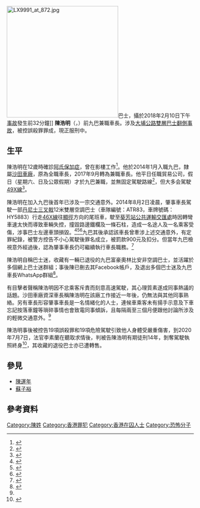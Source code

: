 {{Infobox person
| name = 陳浩明 <br> Chan Ho Ming
| gender = 男
| image =
| image_size=
| birth_date = {{birth year and age|1988}}
| birth_place = {{HKG-1959}}
| nationality={{CNHK}}
| spouse = 
| children = 
| occupation = 九巴車長
| 活躍時期 = 2014年－2018年
| criminal_charge = 19項誤殺罪、19項危險駕駛引致他人身體受嚴重傷害罪
| 刑事處罰 = 14年[[有期徒刑|有期徒刑]]、終身停牌
| 刑事狀況 = 服刑中、終身停牌
}}
[[File:LX9991_at_872.jpg|300px]]巴士，攝於2018年2月10日下午[[大埔公路雙層巴士翻側事故|事故]]發生前32分鐘]]
'''陳浩明'''（{{lang-en|Chan Ho Ming}}，{{bd|1988年}}）前九巴兼職車長。涉及[[大埔公路雙層巴士翻側事故|大埔公路雙層巴士翻側事故]]，被控誤殺罪罪成，現正服刑中。

==生平==
{{main|大埔公路雙層巴士翻側事故}}
陳浩明在12歲時確診[[阿氏保加症|阿氏保加症]]，曾在影樓工作<ref>{{cite news|url=https://hk.news.appledaily.com/breaking/realtime/article/20180210/57817544|title=【大埔翻巴士】乘客埋怨遲到10分鐘 疑車長發難狂掟彎|newspaper=[[蘋果日報_(香港)|蘋果日報]]|date=2018-02-10|accessdate=2021-04-01|archive-date=2019-10-09|archive-url=https://web.archive.org/web/20191009110143/https://hk.news.appledaily.com/breaking/realtime/article/20180210/57817544|dead-url=no}}</ref>。他於2014年1月入職九巴，隸屬[[九巴沙田車廠|沙田車廠]]，原為全職車長，2017年9月轉為兼職車長。他平日任職貿易公司，假日（星期六、日及公眾假期）才於九巴兼職，並無固定駕駛路線<ref name="DT">{{cite news|url=https://hk.news.appledaily.com/local/daily/article/20180211/20302183|title=滿載馬迷　九巴翻側 18死64傷|date=2018-02-11|work=[[蘋果日報_(香港)|蘋果日報]]|archiveurl=https://web.archive.org/web/20180327023743/https://hk.news.appledaily.com/local/daily/article/20180211/20302183|archivedate=2018-03-27|access-date=2018-02-10|dead-url=no}}</ref>，但大多会駕駛[[九龍巴士49X線|49X線]]<ref>{{Cite news |url=https://hk.on.cc/hk/bkn/cnt/news/20180210/bkn-20180210194953357-0210_00822_001.html |title=死亡九巴：肇事車長為兼職員工　2014年入職 |date=2018-02-10 |work=東網 |accessdate=2021-04-01 |archive-date=2019-06-06 |archive-url=https://web.archive.org/web/20190606034250/https://hk.on.cc/hk/bkn/cnt/news/20180210/bkn-20180210194953357-0210_00822_001.html |dead-url=no }}</ref>。

陳浩明在加入九巴後首年已涉及一宗交通意外。2014年8月2日凌晨，肇事車長駕駛一部[[丹尼士三叉戟三型|丹尼士三叉戟]]12米雙層空調巴士（車隊編號：ATR83，車牌號碼：HY5883）行走[[九龍巴士46X線|46X線]]往[[顯徑巴士總站|顯徑]]方向的尾班車，駛至[[葵芳站公共運輸交匯處|葵芳站公共運輸交匯處]]時因轉彎車速太快而導致車輛失控，撞毀路邊鐵欄及一條石柱，造成一名途人及一名乘客受傷，涉事巴士左邊車頭損毀。<ref name="BF">{{cite news|url=https://hk.news.appledaily.com/breaking/realtime/article/20180210/57817715|title=【大埔翻巴士】肇事車長大起底 自稱巴士迷 4年前高速掟彎掃毀5米欄|date=2018-02-10|work=[[蘋果日報_(香港)|蘋果日報]]|accessdate=2021-04-01|archive-date=2019-10-09|archive-url=https://web.archive.org/web/20191009110138/https://hk.news.appledaily.com/breaking/realtime/article/20180210/57817715|dead-url=no}}</ref><ref>{{cite news|url=http://hk.on.cc/hk/bkn/cnt/news/20140802/bkn-20140802025740085-0802_00822_001.html|title=葵芳巴士埋站掃欄2男傷|date=2014-08-02|work=[[太陽報_(香港)|太陽報]]|accessdate=2021-04-01|archive-date=2018-08-25|archive-url=https://web.archive.org/web/20180825110405/http://hk.on.cc/hk/bkn/cnt/news/20140802/bkn-20140802025740085-0802_00822_001.html|dead-url=no}}</ref><ref>{{cite news|url=http://hd.stheadline.com/news/realtime/hk/1137524/|title=【九巴翻側】司機疑曾涉葵芳車禍 昨上班戴口罩|date=2018-02-11|work=[[頭條日報|頭條日報]]|accessdate=2021-04-01|archive-date=2019-06-07|archive-url=https://web.archive.org/web/20190607132835/http://hd.stheadline.com/news/realtime/hk/1137524/|dead-url=no}}</ref>九巴其後承認該車長曾牽涉上述交通意外，有定罪紀錄，被警方控告不小心駕駛後罪名成立，被罰款900元及扣分。但當年九巴檢視意外經過後，認為肇事車長仍可繼續執行車長職務。<ref>{{cite news|url=https://topick.hket.com/article/2010286/九巴改口認車禍兼職車長曾不小心駕駛工會：兼職車長玩票心態?mtc=10027|title=九巴改口認車禍兼職車長曾不小心駕駛 工會：兼職車長玩票心態|date=2018-02-11|work=[[香港經濟日報|香港經濟日報]]}}</ref>

陳浩明自稱巴士迷，收藏有一輛已退役的九巴富豪奧林比安非空調巴士，並活躍於多個網上巴士迷群組；事後陳已刪去其Facebook帳戶，及退出多個巴士迷及九巴車長WhatsApp群組<ref>{{Cite web |url=https://hk.appledaily.com/local/20180212/VJZURZGHUUMFZBBBMSEWRXGRDA/ |title=〈「巴膠」車長即刪fb賬戶〉《蘋果日報》，2018年2月11日 |access-date=2021年4月1日 |archive-date=2021年2月24日 |archive-url=https://web.archive.org/web/20210224194134/https://hk.appledaily.com/local/20180212/VJZURZGHUUMFZBBBMSEWRXGRDA/ |dead-url=no }}</ref>。

有目擊者聲稱陳浩明因不忿乘客斥責而刻意高速駕駛，其心理質素遂成同事熱議的話題。沙田車廠資深車長稱陳浩明在該廠工作接近一年後，仍無法與其他同事熟絡。另有車長形容肇事車長是一名情緒化的人士，連候車乘客未有揚手示意及下車忘記按落車鐘等瑣碎事情也會致電同事傾訴，且每隔兩至三個月便跟他討論所涉及的輕微交通意外。<ref name="mingpao01" />

陳浩明事後被控告19項誤殺罪和19項危險駕駛引致他人身體受嚴重傷害，到2020年7月7日，法官李素蘭在聽取求情後，判被告陳浩明有期徒刑14年，剝奪駕駛執照終身<ref>{{cite news |title=大埔19死九巴車禍　車長認誤殺等38罪囚14年 |url=https://hk.on.cc/hk/bkn/cnt/news/20200707/bkn-20200707135632303-0707_00822_001.html |accessdate=2020-07-07 |publisher=on.cc |date=2020-07-07 |archive-date=2020-08-08 |archive-url=https://web.archive.org/web/20200808152154/https://hk.on.cc/hk/bkn/cnt/news/20200707/bkn-20200707135632303-0707_00822_001.html |dead-url=no }}</ref>，其收藏的退役巴士亦已遭轉售。

==參見==
*[[陳運年|陳運年]]
*[[蘇子裕|蘇子裕]]

==參考資料==
{{reflist}}

[[Category:陳姓|Category:陳姓]]
[[Category:香港罪犯|Category:香港罪犯]]
[[Category:香港在囚人士|Category:香港在囚人士]]
[[Category:恐怖分子|Category:恐怖分子]]